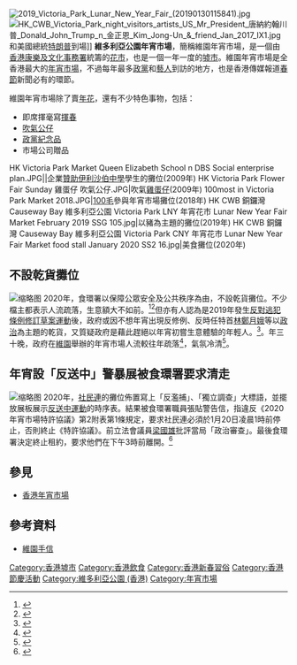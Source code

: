 [[File:2019_Victoria_Park_Lunar_New_Year_Fair_(20190130115841).jpg|thumb]]
[[File:HK_CWB_Victoria_Park_night_visitors_artists_US_Mr_President_唐納約翰川普_Donald_John_Trump_n_金正恩_Kim_Jong-Un_&_friend_Jan_2017_IX1.jpg|thumb]]和美國總統[[唐納·川普|特朗普]]到場]]
'''維多利亞公園年宵市場'''，簡稱維園年宵市場，是一個由[[香港|香港]][[康樂及文化事務署|康樂及文化事務署]]統籌的[[花市|花市]]，也是一個一年一度的[[墟市|墟市]]。維園年宵市場是全香港最大的[[年宵市場|年宵市場]]，不過每年最多[[政黨|政黨]]和[[藝人|藝人]]到訪的地方，也是香港傳媒報道[[春節|春節]]新聞必有的環節。

維園年宵市場除了賣[[年花|年花]]，還有不少特色事物，包括：
* 即席揮毫寫[[揮春|揮春]]
* [[吹氣公仔|吹氣公仔]]
* [[香港政黨列表|政黨]][[紀念品|紀念品]]
* 市場公司贈品

<gallery>
HK Victoria Park Market Queen Elizabeth School n DBS Social enterprise plan.JPG||企業[[贊助|贊助]][[伊利沙伯中學|伊利沙伯中學]]學生的攤位(2009年)
HK Victoria Park Flower Fair Sunday 雞蛋仔 吹氣公仔.JPG|吹氣[[雞蛋仔|雞蛋仔]](2009年)
100most in Victoria Park Market 2018.JPG|[[100毛|100毛]]參與年宵市場攤位(2018年)
HK CWB 銅鑼灣 Causeway Bay 維多利亞公園 Victoria Park LNY 年宵花市 Lunar New Year Fair Market February 2019 SSG 105.jpg|以豬為主題的攤位(2019年)
HK CWB 銅鑼灣 Causeway Bay 維多利亞公園 Victoria Park CNY 年宵花市 Lunar New Year Fair Market food stall January 2020 SS2 16.jpg|美食攤位(2020年)
</gallery>

==不設乾貨攤位==
[[File:Victoria_Park_Market_2020_oveview.jpg|缩略图]]
2020年，食環署以保障公眾安全及公共秩序為由，不設乾貨攤位。不少檔主都表示人流疏落，生意額大不如前。<ref>{{cite news |title=維園年宵氣氛平淡 有檔主料蝕本收場 |url=https://hd.stheadline.com/news/realtime/hk/1687689/%E5%8D%B3%E6%99%82-%E6%B8%AF%E8%81%9E-%E7%B6%AD%E5%9C%92%E5%B9%B4%E5%AE%B5%E6%B0%A3%E6%B0%9B%E5%B9%B3%E6%B7%A1-%E6%9C%89%E6%AA%94%E4%B8%BB%E6%96%99%E8%9D%95%E6%9C%AC%E6%94%B6%E5%A0%B4 |accessdate=2020-01-27 |work=頭條日報 |date=2020-01-23 |archive-date=2020-01-27 |archive-url=https://web.archive.org/web/20200127101343/https://hd.stheadline.com/news/realtime/hk/1687689/%25E5%258D%25B3%25E6%2599%2582-%25E6%25B8%25AF%25E8%2581%259E-%25E7%25B6%25AD%25E5%259C%2592%25E5%25B9%25B4%25E5%25AE%25B5%25E6%25B0%25A3%25E6%25B0%259B%25E5%25B9%25B3%25E6%25B7%25A1-%25E6%259C%2589%25E6%25AA%2594%25E4%25B8%25BB%25E6%2596%2599%25E8%259D%2595%25E6%259C%25AC%25E6%2594%25B6%25E5%25A0%25B4 |dead-url=no }}</ref><ref>{{Cite web|title=人多為由 明年年宵取消乾貨攤位 競投底價減半|url=https://hk.on.cc/hk/bkn/cnt/news/20191107/bkn-20191107160425876-1107_00822_001.html|accessdate=2019-11-07|work=on.cc東網|language=zh-hk|archive-date=2019-11-07|archive-url=https://web.archive.org/web/20191107100049/https://hk.on.cc/hk/bkn/cnt/news/20191107/bkn-20191107160425876-1107_00822_001.html|dead-url=no}}</ref>但亦有人認為是2019年發生[[反對逃犯條例修訂草案運動|反對逃犯條例修訂草案運動]]後，政府或因不想年宵出現反修例、反時任特首[[林鄭月娥|林鄭月娥]]等以[[政治|政治]]為主題的乾貨，又質疑政府是藉此趕絕以年宵初嘗生意體驗的年輕人。<ref>{{Cite web|title=【年宵花市2020】支聯會愕然取消乾貨攤位：政府想政治宣傳品消失人|url=https://www.hk01.com/%E6%94%BF%E6%83%85/395752/%E5%B9%B4%E5%AE%B5%E8%8A%B1%E5%B8%822020-%E6%94%AF%E8%81%AF%E6%9C%83%E6%84%95%E7%84%B6%E5%8F%96%E6%B6%88%E4%B9%BE%E8%B2%A8%E6%94%A4%E4%BD%8D-%E6%94%BF%E5%BA%9C%E6%83%B3%E6%94%BF%E6%B2%BB%E5%AE%A3%E5%82%B3%E5%93%81%E6%B6%88%E5%A4%B1|accessdate=2019-11-07|work=香港01|language=zh-hk|archive-date=2019-11-07|archive-url=https://web.archive.org/web/20191107100049/https://hk.on.cc/hk/bkn/cnt/news/20191107/bkn-20191107160425876-1107_00822_001.html|dead-url=no}}</ref>。年三十晚，政府在[[維園|維園]]舉辦的年宵市場人流較往年疏落<ref name=now0214>{{cite web |title=【現場報道】維園取消乾貨攤位人流疏落　茘枝角「和你宵」氣氛熱鬧 |url=https://news.now.com/home/local/player?newsId=378031 |publisher=now新聞 |accessdate=2020-05-02 |date=2020-01-24 |language=zh-hk |archive-date=2020-08-26 |archive-url=https://web.archive.org/web/20200826121449/https://news.now.com/home/local/player?newsId=378031 |dead-url=no }}</ref>，氣氛冷清<ref>{{cite web |title=香港維園年宵市場拆除民主派政黨攤位 民間自發和你宵展創意 |url=https://www.voacantonese.com/a/hk-govt-lunar-new-year-fair-kick-out-pan-demo-party-booths-20200124/5258641.html |publisher=VOA |accessdate=2020-05-02 |date=2020-01-24 |language=zh-hant |archive-url=https://web.archive.org/web/20200124171716/https://www.voacantonese.com/a/hk-govt-lunar-new-year-fair-kick-out-pan-demo-party-booths-20200124/5258641.html |archive-date=2020-01-24 |dead-url=no }}</ref>。

==年宵設「反送中」警暴展被食環署要求清走==
[[File:食環署人員到場拆除社民連檔攤_20200121.png|缩略图]]
2020年，[[社民連|社民連]]的攤位佈置寫上「反濫捕」、「獨立調查」大標語，並擺放展板展示[[反送中運動|反送中運動]]的時序表。結果被食環署職員張貼警告信，指違反《2020年宵市場特許協議》第2附表第1條規定，要求社民連必須於1月20日凌晨1時前停止，否則終止《特許協議》。前立法會議員[[梁國雄|梁國雄]]批評當局「政治審查」。最後食環署決定終止租約，要求他們在下午3時前離開。<ref>{{cite news |title=社民連年宵攤位遭食環署終止租約 |url=https://news.now.com/home/local/player?newsId=377408 |accessdate=2020-01-27 |publisher=Now新聞台 |date=2020-01-20 |archive-date=2020-01-27 |archive-url=https://web.archive.org/web/20200127103210/https://news.now.com/home/local/player%3FnewsId%3D377408 |dead-url=no }}</ref>

==參見==
* [[香港年宵市場|香港年宵市場]]

==參考資料==
{{commonscat|Chinese New Year Fair in Victoria Park, Hong Kong}}
*[https://web.archive.org/web/20090122102736/http://pigproject.mysinablog.com/ 維園手信]


[[Category:香港墟市|Category:香港墟市]]
[[Category:香港飲食|Category:香港飲食]]
[[Category:香港新春習俗|Category:香港新春習俗]]
[[Category:香港節慶活動|Category:香港節慶活動]]
[[Category:維多利亞公園_(香港)|Category:維多利亞公園 (香港)]]
[[Category:年宵市場|Category:年宵市場]]